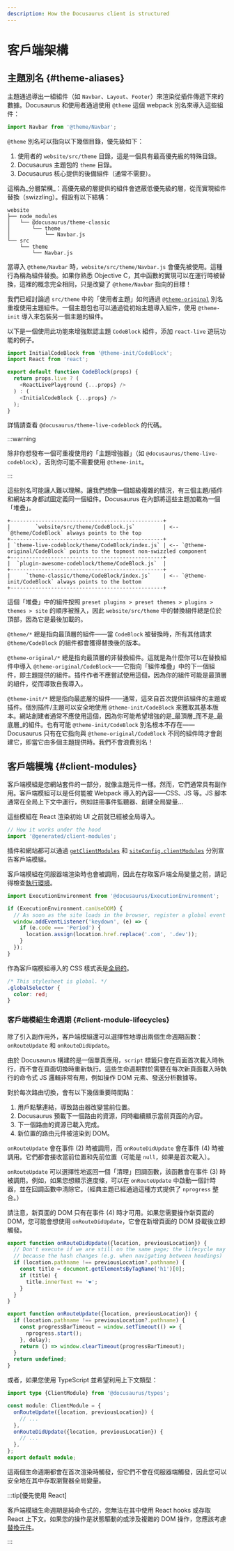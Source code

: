 ```yaml
---
description: How the Docusaurus client is structured
---
```


# 客戶端架構

## 主題別名 {#theme-aliases}

主題通過導出一組組件（如 `Navbar`、`Layout`、`Footer`）來渲染從插件傳遞下來的數據。Docusaurus 和使用者通過使用 `@theme` 這個 webpack 別名來導入這些組件：

```js
import Navbar from '@theme/Navbar';
```

`@theme` 別名可以指向以下幾個目錄，優先級如下：

1. 使用者的 `website/src/theme` 目錄，這是一個具有最高優先級的特殊目錄。
2. Docusaurus 主題包的 `theme` 目錄。
3. Docusaurus 核心提供的後備組件（通常不需要）。

這稱為_分層架構_：高優先級的層提供的組件會遮蔽低優先級的層，從而實現組件替換（swizzling）。假設有以下結構：

```
website
├── node_modules
│   └── @docusaurus/theme-classic
│       └── theme
│           └── Navbar.js
└── src
    └── theme
        └── Navbar.js
```

當導入 `@theme/Navbar` 時，`website/src/theme/Navbar.js` 會優先被使用。這種行為稱為組件替換。如果你熟悉 Objective C，其中函數的實現可以在運行時被替換，這裡的概念完全相同，只是改變了 `@theme/Navbar` 指向的目標！

我們已經討論過 `src/theme` 中的「使用者主題」如何通過 [`@theme-original`](../swizzling.mdx#wrapping) 別名重複使用主題組件。一個主題包也可以通過從初始主題導入組件，使用 `@theme-init` 導入來包裝另一個主題的組件。

以下是一個使用此功能來增強默認主題 `CodeBlock` 組件，添加 `react-live` 遊玩功能的例子。

```js
import InitialCodeBlock from '@theme-init/CodeBlock';
import React from 'react';

export default function CodeBlock(props) {
  return props.live ? (
    <ReactLivePlayground {...props} />
  ) : (
    <InitialCodeBlock {...props} />
  );
}
```

詳情請查看 `@docusaurus/theme-live-codeblock` 的代碼。

:::warning

除非你想發布一個可重複使用的「主題增強器」（如 `@docusaurus/theme-live-codeblock`），否則你可能不需要使用 `@theme-init`。

:::

這些別名可能讓人難以理解。讓我們想像一個超級複雜的情況，有三個主題/插件和網站本身都試圖定義同一個組件。Docusaurus 在內部將這些主題加載為一個「堆疊」。

```text
+-------------------------------------------------+
|        `website/src/theme/CodeBlock.js`         | <-- `@theme/CodeBlock` always points to the top
+-------------------------------------------------+
| `theme-live-codeblock/theme/CodeBlock/index.js` | <-- `@theme-original/CodeBlock` points to the topmost non-swizzled component
+-------------------------------------------------+
|  `plugin-awesome-codeblock/theme/CodeBlock.js`  |
+-------------------------------------------------+
|     `theme-classic/theme/CodeBlock/index.js`    | <-- `@theme-init/CodeBlock` always points to the bottom
+-------------------------------------------------+
```

這個「堆疊」中的組件按照 `preset plugins > preset themes > plugins > themes > site` 的順序被推入，因此 `website/src/theme` 中的替換組件總是位於頂部，因為它是最後加載的。

`@theme/*` 總是指向最頂層的組件——當 `CodeBlock` 被替換時，所有其他請求 `@theme/CodeBlock` 的組件都會獲得替換後的版本。

`@theme-original/*` 總是指向最頂層的非替換組件。這就是為什麼你可以在替換組件中導入 `@theme-original/CodeBlock`——它指向「組件堆疊」中的下一個組件，即主題提供的組件。插件作者不應嘗試使用這個，因為你的組件可能是最頂層的組件，從而導致自我導入。

`@theme-init/*` 總是指向最底層的組件——通常，這來自首次提供該組件的主題或插件。個別插件/主題可以安全地使用 `@theme-init/CodeBlock` 來獲取其基本版本。網站創建者通常不應使用這個，因為你可能希望增強的是_最頂層_而不是_最底層_的組件。也有可能 `@theme-init/CodeBlock` 別名根本不存在——Docusaurus 只有在它指向與 `@theme-original/CodeBlock` 不同的組件時才會創建它，即當它由多個主題提供時。我們不會浪費別名！

## 客戶端模塊 {#client-modules}

客戶端模組是您網站套件的一部分，就像主題元件一樣。然而，它們通常具有副作用。客戶端模組可以是任何能被 Webpack 導入的內容——CSS、JS 等。JS 腳本通常在全局上下文中運行，例如註冊事件監聽器、創建全局變量...

這些模組在 React 渲染初始 UI 之前就已經被全局導入。

```js title="@docusaurus/core/App.tsx"
// How it works under the hood
import '@generated/client-modules';
```

插件和網站都可以通過 [`getClientModules`](../api/plugin-methods/lifecycle-apis.mdx#getClientModules) 和 [`siteConfig.clientModules`](../api/docusaurus.config.js.mdx#clientModules) 分別宣告客戶端模組。

客戶端模組在伺服器端渲染時也會被調用，因此在存取客戶端全局變量之前，請記得檢查[執行環境](./ssg.mdx#escape-hatches)。

```js title="mySiteGlobalJs.js"
import ExecutionEnvironment from '@docusaurus/ExecutionEnvironment';

if (ExecutionEnvironment.canUseDOM) {
  // As soon as the site loads in the browser, register a global event listener
  window.addEventListener('keydown', (e) => {
    if (e.code === 'Period') {
      location.assign(location.href.replace('.com', '.dev'));
    }
  });
}
```

作為客戶端模組導入的 CSS 樣式表是[全局的](../styling-layout.mdx#global-styles)。

```css title="mySiteGlobalCss.css"
/* This stylesheet is global. */
.globalSelector {
  color: red;
}
```

### 客戶端模組生命週期 {#client-module-lifecycles}

除了引入副作用外，客戶端模組還可以選擇性地導出兩個生命週期函數：`onRouteUpdate` 和 `onRouteDidUpdate`。

由於 Docusaurus 構建的是一個單頁應用，`script` 標籤只會在頁面首次載入時執行，而不會在頁面切換時重新執行。這些生命週期對於需要在每次新頁面載入時執行的命令式 JS 邏輯非常有用，例如操作 DOM 元素、發送分析數據等。

對於每次路由切換，會有以下幾個重要時間點：

1. 用戶點擊連結，導致路由器改變當前位置。
2. Docusaurus 預載下一個路由的資源，同時繼續顯示當前頁面的內容。
3. 下一個路由的資源已載入完成。
4. 新位置的路由元件被渲染到 DOM。

`onRouteUpdate` 會在事件 (2) 時被調用，而 `onRouteDidUpdate` 會在事件 (4) 時被調用。它們都會接收當前位置和先前位置（可能是 `null`，如果是首次載入）。

`onRouteUpdate` 可以選擇性地返回一個「清理」回調函數，該函數會在事件 (3) 時被調用。例如，如果您想顯示進度條，可以在 `onRouteUpdate` 中啟動一個計時器，並在回調函數中清除它。（經典主題已經通過這種方式提供了 `nprogress` 整合。）

請注意，新頁面的 DOM 只有在事件 (4) 時才可用。如果您需要操作新頁面的 DOM，您可能會想使用 `onRouteDidUpdate`，它會在新增頁面的 DOM 掛載後立即觸發。

```js title="myClientModule.js"
export function onRouteDidUpdate({location, previousLocation}) {
  // Don't execute if we are still on the same page; the lifecycle may be fired
  // because the hash changes (e.g. when navigating between headings)
  if (location.pathname !== previousLocation?.pathname) {
    const title = document.getElementsByTagName('h1')[0];
    if (title) {
      title.innerText += '❤️';
    }
  }
}

export function onRouteUpdate({location, previousLocation}) {
  if (location.pathname !== previousLocation?.pathname) {
    const progressBarTimeout = window.setTimeout(() => {
      nprogress.start();
    }, delay);
    return () => window.clearTimeout(progressBarTimeout);
  }
  return undefined;
}
```

或者，如果您使用 TypeScript 並希望利用上下文類型：

```ts title="myClientModule.ts"
import type {ClientModule} from '@docusaurus/types';

const module: ClientModule = {
  onRouteUpdate({location, previousLocation}) {
    // ...
  },
  onRouteDidUpdate({location, previousLocation}) {
    // ...
  },
};
export default module;
```

這兩個生命週期都會在首次渲染時觸發，但它們不會在伺服器端觸發，因此您可以安全地在其中存取瀏覽器全局變量。

:::tip[優先使用 React]

客戶端模組生命週期是純命令式的，您無法在其中使用 React hooks 或存取 React 上下文。如果您的操作是狀態驅動的或涉及複雜的 DOM 操作，您應該考慮[替換元件](../swizzling.mdx)。

:::